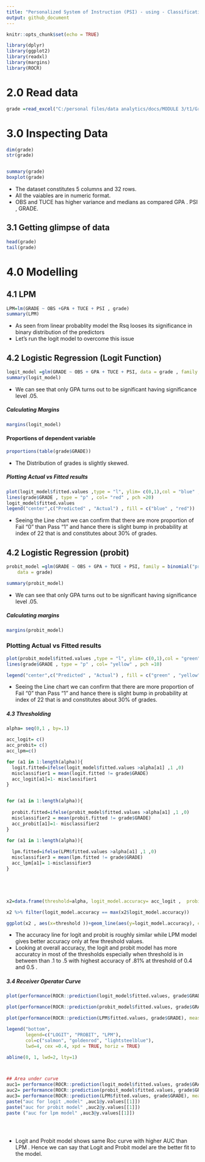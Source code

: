 ```yaml
---
title: "Personalized System of Instruction (PSI) - using - Classification"
output: github_document
---
```


```r
knitr::opts_chunk$set(echo = TRUE)
```





```r
library(dplyr)
library(ggplot2)
library(readxl)
library(margins)
library(ROCR)
```

# 2.0 Read data

```r

grade =read_excel("C:/personal files/data analytics/docs/MODULE 3/t1/Grade.xlsx")
```

# 3.0 Inspecting Data

```r
dim(grade)
str(grade)


summary(grade)
boxplot(grade)
```

-   The dataset constitutes 5 columns and 32 rows.
-   All the vaiables are in numeric format.
-   OBS and TUCE has higher variance and medians as compared GPA . PSI , GRADE.

## 3.1 Getting glimpse of data

```r
head(grade)
tail(grade)
```

# 4.0 Modelling

## 4.1 LPM

```r
LPM=lm(GRADE ~ OBS +GPA + TUCE + PSI , grade)
summary(LPM)


```

-   As seen from linear probablity model the Rsq looses its significance in binary distribution of the predictors
-   Let's run the logit model to overcome this issue

## 4.2 Logistic Regression (Logit Function)

```r
logit_model =glm(GRADE ~ OBS + GPA + TUCE + PSI, data = grade , family  = binomial("logit"))
summary(logit_model)
```

-   We can see that only GPA turns out to be significant having significance level .05.

##### Calculating Margins

```r
margins(logit_model)
```

#### Proportions of dependent variable

```r
proportions(table(grade$GRADE))
```

-   The Distribution of grades is slightly skewed.

##### Plotting Actual vs Fitted results

```r


plot(logit_model$fitted.values ,type = "l", ylim= c(0,1),col = "blue" , lwd = 2, lty = 1 , main  = "FITTED vs ACTUAL (Logit)", xlab = "Index" , ylab="Probablity")
lines(grade$GRADE , type = "p" , col= "red" , pch =20)
logit_model$fitted.values
legend("center",c("Predicted" , "Actual") , fill = c("blue" , "red"))
```

-   Seeing the Line chart we can confirm that there are more proportion of Fail "0" than Pass "1" and hance there is slight bump in probability at index of 22 that is and constitutes about 30% of grades.

## 4.2 Logistic Regression (probit)

```r
probit_model =glm(GRADE ~ OBS + GPA + TUCE + PSI, family = binomial("probit"), 
    data = grade)

summary(probit_model)
```

-   We can see that only GPA turns out to be significant having significance level .05.

##### Calculating margins

```r
margins(probit_model)
```

### Plotting Actual vs Fitted results

```r

plot(probit_model$fitted.values ,type = "l", ylim= c(0,1),col = "green" , lwd = 4, lty = 1 , main  = "FITTED vs ACTUAL (Probit)", xlab = "Index" , ylab="Probablity")
lines(grade$GRADE , type = "p" , col= "yellow" , pch =10)

legend("center",c("Predicted" , "Actual") , fill = c("green" , "yellow"))


```

-   Seeing the Line chart we can confirm that there are more proportion of Fail "0" than Pass "1" and hance there is slight bump in probability at index of 22 that is and constitutes about 30% of grades.

##### 4.3 Thresholding

```r
alpha= seq(0,1 , by=.1)

acc_logit= c()
acc_probit= c()
acc_lpm=c()

for (a1 in 1:length(alpha)){
  logit.fitted=ifelse(logit_model$fitted.values >alpha[a1] ,1 ,0)
  misclassifier1 = mean(logit.fitted != grade$GRADE)
  acc_logit[a1]=1- misclassifier1
}


for (a1 in 1:length(alpha)){
 
  probit.fitted=ifelse(probit_model$fitted.values >alpha[a1] ,1 ,0)
  misclassifier2 = mean(probit.fitted != grade$GRADE)
  acc_probit[a1]=1- misclassifier2
}

for (a1 in 1:length(alpha)){
 
  lpm.fitted=ifelse(LPM$fitted.values >alpha[a1] ,1 ,0)
  misclassifier3 = mean(lpm.fitted != grade$GRADE)
  acc_lpm[a1]= 1-misclassifier3
}





x2=data.frame(threshold=alpha, logit_model.accuracy= acc_logit ,  probit_model.accuracy=acc_probit ,lpm_model.accuracy=acc_lpm)

x2 %>% filter(logit_model.accuracy == max(x2$logit_model.accuracy))

ggplot(x2 , aes(x=threshold ))+geom_line(aes(y=logit_model.accuracy), color = "red",lwd= 2)+ geom_line(aes(y=probit_model.accuracy), color= "blue",lwd= 2)+ geom_line(aes(y=lpm_model.accuracy), color = "green" , lwd= 2)+ labs(title= "Threshold vs Accuracy"  )+ xlab("Threshold")+ ylab("Accuracy")+theme_minimal()

```

-   The accuracy line for logit and probit is roughly similar while LPM model gives better accuracy only at few threshold values.
-   Looking at overall accuracy, the logit and probit model has more accuratcy in most of the thresholds especially when threshold is in between than .1 to .5 with highest accuracy of .81% at threshold of 0.4 and 0.5 .

##### 3.4 Receiver Operator Curve

```r



plot(performance(ROCR::prediction(logit_model$fitted.values, grade$GRADE), measure = "tpr", x= "fpr"), main="ROC Curve" , col="salmon" ,print.auc=TRUE, lwd= 3)

plot(performance(ROCR::prediction(probit_model$fitted.values, grade$GRADE), measure = "tpr", x= "fpr") , add =TRUE , col ="goldenrod" ,print.auc=TRUE , lwd= 3)

plot(performance(ROCR::prediction(LPM$fitted.values, grade$GRADE), measure = "tpr", x= "fpr"), add =TRUE , col = "lightsteelblue" ,print.auc=TRUE, lwd= 3)

legend("bottom",
       legend=c("LOGIT", "PROBIT", "LPM"),
       col=c("salmon", "goldenrod", "lightsteelblue"),
       lwd=4, cex =0.4, xpd = TRUE, horiz = TRUE)

abline(0, 1, lwd=2, lty=1)



## Area under curve
auc1= performance(ROCR::prediction(logit_model$fitted.values, grade$GRADE), measure= "auc")
auc2= performance(ROCR::prediction(probit_model$fitted.values, grade$GRADE), measure= "auc")
auc3= performance(ROCR::prediction(LPM$fitted.values, grade$GRADE), measure= "auc")
paste("auc for logit ,model" ,auc1@y.values[[1]])
paste("auc for probit model" ,auc2@y.values[[1]])
paste ("auc for lpm model" ,auc3@y.values[[1]])





```

-   Logit and Probit model shows same Roc curve with higher AUC than LPM . Hence we can say that Logit and Probit model are the better fit to the model.
